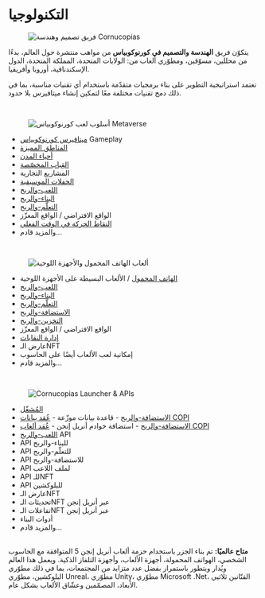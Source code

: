 # التكنولوجيا  

<figure className="img-center">
  <img src="/images/technology/team-global.png" alt="فريق تصميم وهندسة Cornucopias" />
</figure>  

يتكوّن فريق **الهندسة والتصميم في كورنوكوبياس** من مواهب منتشرة حول العالم، بدءًا من محللين، مسوّقين، ومطوّري ألعاب من: الولايات المتحدة، المملكة المتحدة، الدول الإسكندنافية، أوروبا وأفريقيا.  

تعتمد استراتيجية التطوير على بناء برمجيات متقدّمة باستخدام أي تقنيات مناسبة، بما في ذلك دمج تقنيات مختلفة معًا لتمكين إنشاء ميتافيرس بلا حدود.  

</br>  

<figure className="img-center">
  <img src="/images/technology/metaverse-gameplay.png" alt="أسلوب لعب كورنوكوبياس Metaverse" />
</figure>  

- [ميتافيرس كورنوكوبياس](/game/about-the-game/world) Gameplay  
- [المناطق المميزة ](/game/themed-zones)  
- [أحياء المدن ](/game/city-life)  
- [القِباب المخصّصة ](/game/pc/custom-domes)  
- المشاريع التجارية  
- [الحفلات الموسيقية](/game/pc/custom-domes/building-gameplay-kits)  
- [اللعب-والربح](/game/about-the-game/play-and-earn)  
- [البناء-والربح](/game/about-the-game/build-and-earn)  
- [التعلّم-والربح](/game/about-the-game/learn-and-earn)  
- الواقع الافتراضي / الواقع المعزّز  
- [التقاط الحركة في الوقت الفعلي](/game/pc/custom-domes/motion-capture-custom-avatars)  
- والمزيد قادم...  

</br>  

<figure className="img-center">
  <img src="/images/technology/mobile-tablet.png" alt="ألعاب الهاتف المحمول والأجهزة اللوحية" />
</figure>  

- [الهاتف المحمول](/company/technology/game-devices/mobile-phones) / الألعاب البسيطة على الأجهزة اللوحية  
- [اللعب-والربح](/game/about-the-game/play-and-earn)  
- [البناء-والربح](/game/about-the-game/build-and-earn)  
- [التعلّم-والربح](/game/about-the-game/learn-and-earn)  
- [الاستضافة-والربح](/game/about-the-game/host-and-earn)  
- [التخزين-والربح](/game/about-the-game/stake-and-earn)  
- الواقع الافتراضي / الواقع المعزّز  
- [إدارة النقابات](/game/pc/guilds)  
- عارض الـNFT  
- إمكانية لعب الألعاب أيضًا على الحاسوب  
- والمزيد قادم...  

</br>  

<figure className="img-center">
  <img src="/images/technology/launcher.png" alt="Cornucopias Launcher & APIs" />
</figure>  

- [المُشغّل ](/game/launcher)  
- [الاستضافة-والربح](/game/about-the-game/host-and-earn) - قاعدة بيانات موزّعة - [عُقد بيانات COPI](/company/technology/copi-nodes/data-node)  
- [الاستضافة-والربح](/game/about-the-game/host-and-earn) - استضافة خوادم أنريل إنجن - [عُقد ألعاب COPI](/company/technology/copi-nodes/game-node)  
- [اللعب-والربح](/game/about-the-game/play-and-earn) API  
- API للبناء-والربح  
- API للتعلّم-والربح  
- API للاستضافة-والربح  
- API لملف اللاعب  
- API للـNFT  
- API للبلوكشين  
- عارض الـNFT  
- تحديثات الـNFT عبر أنريل إنجن  
- تفاعلات الـNFT عبر أنريل إنجن  
- أدوات البناء  
- والمزيد قادم...  

</br>  

<div className="note-box success transparent">
  <b>متاح عالميًا:</b> تم بناء الجزر باستخدام حزمة ألعاب أنريل إنجن 5 المتوافقة مع الحاسوب الشخصي، الهواتف المحمولة، أجهزة الألعاب، وأجهزة التلفاز الذكية.  
  ويعمل هذا العالم ويُدار ويتطور باستمرار بفضل عدد متزايد من المجتمعات، بما في ذلك مطوّري البلوكشين، مطوّري Unreal، مطوّري Unity، مطوّري Microsoft .Net، الفنّانين ثلاثيي الأبعاد، المصمّمين وعشّاق الألعاب بشكل عام.​
</div>  
